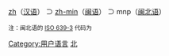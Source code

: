 [[:Category:zh_使用者|zh]]（[[汉语|汉语]]） ⊃ [[:Category:zh-min_使用者|zh-min]]（[[闽语|闽语]]） ⊃ mnp（[[闽北语|闽北语]]）

{{Babels|mnp|nativename=Ma̿ing-bă̤-ngṳ̌ / 閩北語 / Ma̿ing-bă̤-dī / 閩北事|zhname=闽北语|wikipedia=none}}

<p><small>注：闽北语的 [[ISO_639-3|ISO 639-3]] 代码为 ''{{SIL|mnp}}''</small></p>
[[Category:用户语言|Category:用户语言]]
[[Category:Zh-min_使用者|北]]